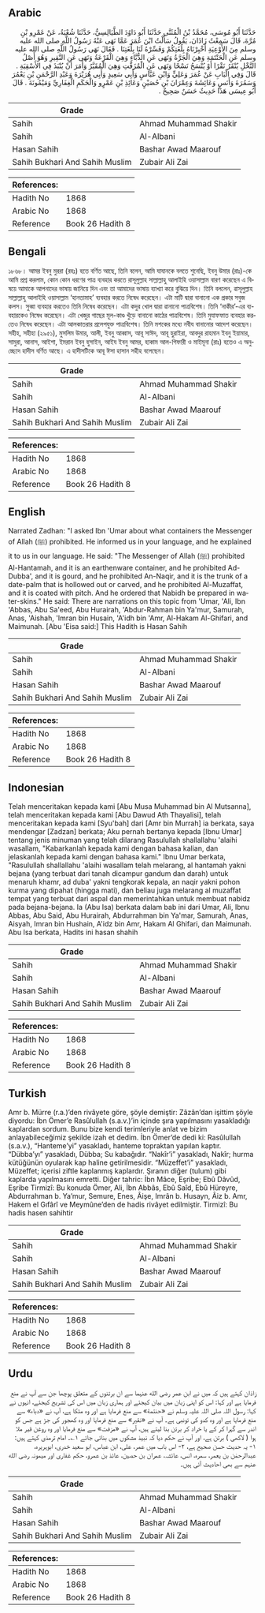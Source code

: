 ## Arabic


<div dir="rtl" lang="ar" style={{fontSize:'larger',backgroundColor:'#f8f9fa',padding:20}}>
حَدَّثَنَا أَبُو مُوسَى، مُحَمَّدُ بْنُ الْمُثَنَّى حَدَّثَنَا أَبُو دَاوُدَ الطَّيَالِسِيُّ، حَدَّثَنَا شُعْبَةُ، عَنْ عَمْرِو بْنِ مُرَّةَ، قَالَ سَمِعْتُ زَاذَانَ، يَقُولُ سَأَلْتُ ابْنَ عُمَرَ عَمَّا نَهَى عَنْهُ رَسُولُ اللَّهِ صلى الله عليه وسلم مِنَ الأَوْعِيَةِ أَخْبِرْنَاهُ بِلُغَتِكُمْ وَفَسِّرْهُ لَنَا بِلُغَتِنَا ‏.‏ فَقَالَ نَهَى رَسُولُ اللَّهِ صلى الله عليه وسلم عَنِ الْحَنْتَمَةِ وَهِيَ الْجَرَّةُ وَنَهَى عَنِ الدُّبَّاءِ وَهِيَ الْقَرْعَةُ وَنَهَى عَنِ النَّقِيرِ وَهُوَ أَصْلُ النَّخْلِ يُنْقَرُ نَقْرًا أَوْ يُنْسَحُ نَسْحًا وَنَهَى عَنِ الْمُزَفَّتِ وَهِيَ الْمُقَيَّرُ وَأَمَرَ أَنْ يُنْبَذَ فِي الأَسْقِيَةِ ‏.‏ قَالَ وَفِي الْبَابِ عَنْ عُمَرَ وَعَلِيٍّ وَابْنِ عَبَّاسٍ وَأَبِي سَعِيدٍ وَأَبِي هُرَيْرَةَ وَعَبْدِ الرَّحْمَنِ بْنِ يَعْمُرَ وَسَمُرَةَ وَأَنَسٍ وَعَائِشَةَ وَعِمْرَانَ بْنِ حُصَيْنٍ وَعَائِذِ بْنِ عَمْرٍو وَالْحَكَمِ الْغِفَارِيِّ وَمَيْمُونَةَ ‏.‏ قَالَ أَبُو عِيسَى هَذَا حَدِيثٌ حَسَنٌ صَحِيحٌ ‏.‏
</div>
<div style={{backgroundColor:'#f8f9fa',padding:20, marginBottom: 10}}><table> <thead> <tr> <th>Grade</th> <th></th> </tr> </thead> <tbody> <tr><td>Sahih</td><td>Ahmad Muhammad Shakir</td></tr><tr><td>Sahih</td><td>Al-Albani</td></tr><tr><td>Hasan Sahih</td><td>Bashar Awad Maarouf</td></tr><tr><td>Sahih Bukhari And Sahih Muslim</td><td>Zubair Ali Zai</td></tr></tbody></table><table> <thead> <tr> <th>References:</th> <th></th> </tr> </thead> <tbody><tr><td>Hadith No</td><td>1868</td></tr><tr><td>Arabic No</td><td>1868</td></tr><tr><td>Reference</td><td>Book 26 Hadith 8</td></tr></tbody></table></div>

## Bengali


<div dir="ltr" lang="bn" style={{fontSize:'larger',backgroundColor:'#f8f9fa',padding:20}}>
১৮৬৮। আমর ইবনু মুররা (রহঃ) হতে বর্ণিত আছে, তিনি বলেন, আমি যাযানকে বলতে শুনেছি, ইবনু উমার (রাঃ)-কে আমি প্রশ্ন করলাম, কোন কোন ধরণের পাত্র ব্যবহার করতে রাসূলুল্লাহ সাল্লাল্লাহু আলাইহি ওয়াসাল্লাম বারণ করেছেন এ বিষয়ে আমাকে আপনাদের ভাষায় জানিয়ে দিন এবং তা আমাদের ভাষায় ব্যাখ্যা করে বুঝিয়ে দিন। তিনি বললেন, ৱাসূলুল্লাহ সাল্লাল্লাহু আলাইহি ওয়াসাল্লাম ‘হানতামাহ’ ব্যবহার করতে নিষেধ করেছেন। এটা মাটি দ্বারা বানানো এক প্রকার সবুজ কলস। সুব্বা ব্যবহার করতেও তিনি নিষেধ করেছেন। এটা কদুর খোল দ্বারা ৱানানো পাত্রবিশেষ। তিনি ‘নাকীর’-এর ব্যবহারকেও নিষেধ করেছেন। এটা খেজুর গাছের মূল-কাণ্ড খুঁড়ে বানানো কাঠের পাত্রবিশেষ। তিনি মুযাফফাত ব্যবহার করতেও নিষেধ করেছেন। এটা আলকাতরার প্রলেপযুক্ত পাত্রবিশেষ। তিনি মশকের মধ্যে নবীয বানানোর আদেশ করেছেন। সহীহ, সহীহা (২৯৫১), মুসলিম উমার, আলী, ইবনু আব্বাস, আবূ সাঈদ, আবূ হুরাইরা, আবদুর রাহমান ইবনু ইয়ামার, সামুরা, আনাস, আইশা, ইমরান ইবনু হুসাইন, আইয ইবনু আমর, হাকাম আল-গিফারী ও মাইমূনা (রাঃ) হতেও এ অনুচ্ছেদে হাদীস বর্ণিত আছে। এ হাদীসটিকে আবূ ঈসা হাসান সহীহ বলেছেন।
</div>
<div style={{backgroundColor:'#f8f9fa',padding:20, marginBottom: 10}}><table> <thead> <tr> <th>Grade</th> <th></th> </tr> </thead> <tbody> <tr><td>Sahih</td><td>Ahmad Muhammad Shakir</td></tr><tr><td>Sahih</td><td>Al-Albani</td></tr><tr><td>Hasan Sahih</td><td>Bashar Awad Maarouf</td></tr><tr><td>Sahih Bukhari And Sahih Muslim</td><td>Zubair Ali Zai</td></tr></tbody></table><table> <thead> <tr> <th>References:</th> <th></th> </tr> </thead> <tbody><tr><td>Hadith No</td><td>1868</td></tr><tr><td>Arabic No</td><td>1868</td></tr><tr><td>Reference</td><td>Book 26 Hadith 8</td></tr></tbody></table></div>

## English


<div dir="ltr" lang="en" style={{fontSize:'larger',backgroundColor:'#f8f9fa',padding:20}}>
Narrated Zadhan: "I asked Ibn 'Umar about what containers the Messenger of Allah (ﷺ) prohibited. He informed us in your language, and he explained it to us in our language. He said: "The Messenger of Allah (ﷺ) prohibited Al-Hantamah, and it is an earthenware container, and he prohibited Ad-Dubba', and it is gourd, and he prohibited An-Naqir, and it is the trunk of a date-palm that is hollowed out or carved, and he prohibited Al-Muzaffat, and it is coated with pitch. And he ordered that Nabidh be prepared in water-skins." He said: There are narrations on this topic from 'Umar, 'Ali, Ibn 'Abbas, Abu Sa'eed, Abu Hurairah, 'Abdur-Rahman bin Ya'mur, Samurah, Anas, 'Aishah, 'Imran bin Husain, 'A'idh bin 'Amr, Al-Hakam Al-Ghifari, and Maimunah. [Abu 'Eisa said:] This Hadith is Hasan Sahih
</div>
<div style={{backgroundColor:'#f8f9fa',padding:20, marginBottom: 10}}><table> <thead> <tr> <th>Grade</th> <th></th> </tr> </thead> <tbody> <tr><td>Sahih</td><td>Ahmad Muhammad Shakir</td></tr><tr><td>Sahih</td><td>Al-Albani</td></tr><tr><td>Hasan Sahih</td><td>Bashar Awad Maarouf</td></tr><tr><td>Sahih Bukhari And Sahih Muslim</td><td>Zubair Ali Zai</td></tr></tbody></table><table> <thead> <tr> <th>References:</th> <th></th> </tr> </thead> <tbody><tr><td>Hadith No</td><td>1868</td></tr><tr><td>Arabic No</td><td>1868</td></tr><tr><td>Reference</td><td>Book 26 Hadith 8</td></tr></tbody></table></div>

## Indonesian


<div dir="ltr" lang="id" style={{fontSize:'larger',backgroundColor:'#f8f9fa',padding:20}}>
Telah menceritakan kepada kami [Abu Musa Muhammad bin Al Mutsanna], telah menceritakan kepada kami [Abu Dawud Ath Thayalisi], telah menceritakan kepada kami [Syu'bah] dari [Amr bin Murrah] ia berkata, saya mendengar [Zadzan] berkata; Aku pernah bertanya kepada [Ibnu Umar] tentang jenis minuman yang telah dilarang Rasulullah shallallahu 'alaihi wasallam, "Kabarkanlah kepada kami dengan bahasa kalian, dan jelaskanlah kepada kami dengan bahasa kami." Ibnu Umar berkata, "Rasulullah shallallahu 'alaihi wasallam telah melarang, al hantamah yakni bejana (yang terbuat dari tanah dicampur gandum dan darah) untuk menaruh khamr, ad duba' yakni tengkorak kepala, an naqir yakni pohon kurma yang dipahat (hingga mati), dan beliau juga melarang al muzaffat tempat yang terbuat dari aspal dan memerintahkan untuk membuat nabidz pada bejana-bejana. Ia (Abu Isa) berkata dalam bab ini dari Umar, Ali, Ibnu Abbas, Abu Said, Abu Hurairah, Abdurrahman bin Ya'mar, Samurah, Anas, Aisyah, Imran bin Hushain, A'idz bin Amr, Hakam Al Ghifari, dan Maimunah. Abu Isa berkata, Hadits ini hasan shahih
</div>
<div style={{backgroundColor:'#f8f9fa',padding:20, marginBottom: 10}}><table> <thead> <tr> <th>Grade</th> <th></th> </tr> </thead> <tbody> <tr><td>Sahih</td><td>Ahmad Muhammad Shakir</td></tr><tr><td>Sahih</td><td>Al-Albani</td></tr><tr><td>Hasan Sahih</td><td>Bashar Awad Maarouf</td></tr><tr><td>Sahih Bukhari And Sahih Muslim</td><td>Zubair Ali Zai</td></tr></tbody></table><table> <thead> <tr> <th>References:</th> <th></th> </tr> </thead> <tbody><tr><td>Hadith No</td><td>1868</td></tr><tr><td>Arabic No</td><td>1868</td></tr><tr><td>Reference</td><td>Book 26 Hadith 8</td></tr></tbody></table></div>

## Turkish


<div dir="ltr" lang="tr" style={{fontSize:'larger',backgroundColor:'#f8f9fa',padding:20}}>
Amr b. Mürre (r.a.)’den rivâyete göre, şöyle demiştir: Zâzân’dan işittim şöyle diyordu: İbn Ömer’e Rasûlullah (s.a.v.)’in içinde şıra yapılmasını yasakladığı kaplardan sordum. Bunu bize kendi terimleriyle anlat ve bizim anlayabileceğimiz şekilde izah et dedim. İbn Ömer’de dedi ki: Rasûlullah (s.a.v.), “Hanteme’yi” yasakladı, hanteme topraktan yapılan kaptır. “Dübba’yı” yasakladı, Dübba; Su kabağıdır. “Nakîr’i” yasakladı, Nakîr; hurma kütüğünün oyularak kap haline getirilmesidir. “Müzeffet’i” yasakladı, Müzeffet; içerisi ziftle kaplanmış kaplardır. Şıranın diğer (tulum) gibi kaplarda yapılmasını emretti. Diğer tahric: İbn Mâce, Eşribe; Ebû Dâvûd, Eşribe Tirmizî: Bu konuda Ömer, Ali, İbn Abbâs, Ebû Saîd, Ebû Hüreyre, Abdurrahman b. Ya’mur, Semure, Enes, Âişe, Imrân b. Husayn, Âiz b. Amr, Hakem el Gıfârî ve Meymûne’den de hadis rivâyet edilmiştir. Tirmizî: Bu hadis hasen sahihtir
</div>
<div style={{backgroundColor:'#f8f9fa',padding:20, marginBottom: 10}}><table> <thead> <tr> <th>Grade</th> <th></th> </tr> </thead> <tbody> <tr><td>Sahih</td><td>Ahmad Muhammad Shakir</td></tr><tr><td>Sahih</td><td>Al-Albani</td></tr><tr><td>Hasan Sahih</td><td>Bashar Awad Maarouf</td></tr><tr><td>Sahih Bukhari And Sahih Muslim</td><td>Zubair Ali Zai</td></tr></tbody></table><table> <thead> <tr> <th>References:</th> <th></th> </tr> </thead> <tbody><tr><td>Hadith No</td><td>1868</td></tr><tr><td>Arabic No</td><td>1868</td></tr><tr><td>Reference</td><td>Book 26 Hadith 8</td></tr></tbody></table></div>

## Urdu


<div dir="rtl" lang="ur" style={{fontSize:'larger',backgroundColor:'#f8f9fa',padding:20}}>
زاذان کہتے ہیں کہ میں نے ابن عمر رضی الله عنہما سے ان برتنوں کے متعلق پوچھا جن سے آپ نے منع فرمایا ہے اور کہا: اس کو اپنی زبان میں بیان کیجئے اور ہماری زبان میں اس کی تشریح کیجئے، انہوں نے کہا: رسول اللہ صلی اللہ علیہ وسلم نے «حنتمة» سے منع فرمایا ہے اور وہ مٹکا ہے، آپ نے «دباء» سے منع فرمایا ہے اور وہ کدو کی تونبی ہے۔ آپ نے «نقير» سے منع فرمایا اور وہ کھجور کی جڑ ہے جس کو اندر سے گہرا کر کے یا خراد کر برتن بنا لیتے ہیں، آپ نے «مزفت» سے منع فرمایا اور وہ روغن قیر ملا ہوا ( لاکھی ) برتن ہے، اور آپ نے حکم دیا کہ نبیذ مشکوں میں بنائی جائے ۱؎۔ امام ترمذی کہتے ہیں: ۱- یہ حدیث حسن صحیح ہے، ۲- اس باب میں عمر، علی، ابن عباس، ابو سعید خدری، ابوہریرہ، عبدالرحمٰن بن یعمر، سمرہ، انس، عائشہ، عمران بن حصین، عائذ بن عمرو، حکم غفاری اور میمونہ رضی الله عنہم سے بھی احادیث آئی ہیں۔
</div>
<div style={{backgroundColor:'#f8f9fa',padding:20, marginBottom: 10}}><table> <thead> <tr> <th>Grade</th> <th></th> </tr> </thead> <tbody> <tr><td>Sahih</td><td>Ahmad Muhammad Shakir</td></tr><tr><td>Sahih</td><td>Al-Albani</td></tr><tr><td>Hasan Sahih</td><td>Bashar Awad Maarouf</td></tr><tr><td>Sahih Bukhari And Sahih Muslim</td><td>Zubair Ali Zai</td></tr></tbody></table><table> <thead> <tr> <th>References:</th> <th></th> </tr> </thead> <tbody><tr><td>Hadith No</td><td>1868</td></tr><tr><td>Arabic No</td><td>1868</td></tr><tr><td>Reference</td><td>Book 26 Hadith 8</td></tr></tbody></table></div>